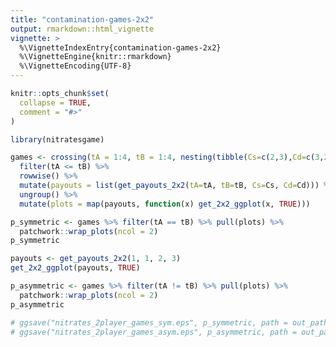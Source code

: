 ```yaml
---
title: "contamination-games-2x2"
output: rmarkdown::html_vignette
vignette: >
  %\VignetteIndexEntry{contamination-games-2x2}
  %\VignetteEngine{knitr::rmarkdown}
  %\VignetteEncoding{UTF-8}
---
```


```r
knitr::opts_chunk$set(
  collapse = TRUE,
  comment = "#>"
)
```

```r
library(nitratesgame)
```

```r
games <- crossing(tA = 1:4, tB = 1:4, nesting(tibble(Cs=c(2,3),Cd=c(3,2)))) %>%
  filter(tA <= tB) %>%
  rowwise() %>%
  mutate(payouts = list(get_payouts_2x2(tA=tA, tB=tB, Cs=Cs, Cd=Cd))) %>%
  ungroup() %>%
  mutate(plots = map(payouts, function(x) get_2x2_ggplot(x, TRUE)))

p_symmetric <- games %>% filter(tA == tB) %>% pull(plots) %>%
  patchwork::wrap_plots(ncol = 2)
p_symmetric

payouts <- get_payouts_2x2(1, 1, 2, 3)
get_2x2_ggplot(payouts, TRUE)

p_asymmetric <- games %>% filter(tA != tB) %>% pull(plots) %>%
  patchwork::wrap_plots(ncol = 2)
p_asymmetric

# ggsave("nitrates_2player_games_sym.eps", p_symmetric, path = out_path, width = 6, height = 6)
# ggsave("nitrates_2player_games_asym.eps", p_asymmetric, path = out_path, width = 6, height = 9)
```

```r



```

